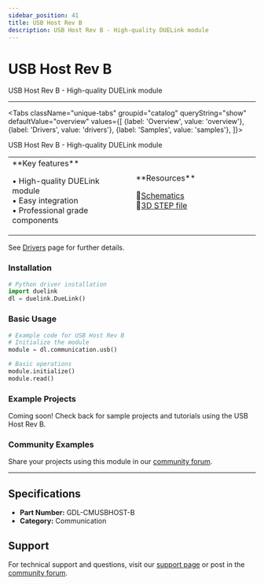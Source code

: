 ```yaml
---
sidebar_position: 41
title: USB Host Rev B
description: USB Host Rev B - High-quality DUELink module
---
```



# USB Host Rev B

<ProductImageSelector 
  partNumber="cmusbhost-b"
  productName="USB Host Rev B"
/>

USB Host Rev B - High-quality DUELink module

---

<Tabs className="unique-tabs" groupid="catalog" queryString="show" defaultValue="overview"
  values={[
    {label: 'Overview', value: 'overview'},
    {label: 'Drivers', value: 'drivers'},
    {label: 'Samples', value: 'samples'},
  ]}>

<TabItem value="overview">

USB Host Rev B - High-quality DUELink module

<table><td width='50%'>
**Key features**

• High-quality DUELink module<br/>
• Easy integration<br/>
• Professional grade components<br/>

</td><td width='50%'>
**Resources**
 
📄[Schematics](/static/sch/cmusbhost-b.pdf)<br/>
🔩[3D STEP file](/static/3d/CMUSBHOST-B.step)<br/>

</td></table>

</TabItem>

<TabItem value="drivers">

See [Drivers](../../engine/drivers) page for further details.

### Installation

```python
# Python driver installation
import duelink
dl = duelink.DueLink()
```

### Basic Usage

```python
# Example code for USB Host Rev B
# Initialize the module
module = dl.communication.usb()

# Basic operations
module.initialize()
module.read()
```

</TabItem>

<TabItem value="samples">

### Example Projects

Coming soon! Check back for sample projects and tutorials using the USB Host Rev B.

### Community Examples

Share your projects using this module in our [community forum](https://forums.ghielectronics.com).

</TabItem>

</Tabs>

---

## Specifications

- **Part Number:** GDL-CMUSBHOST-B
- **Category:** Communication

## Support

For technical support and questions, visit our [support page](../../support) or post in the [community forum](https://forums.ghielectronics.com).
